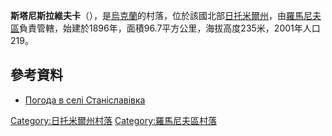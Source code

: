 {{coord|50|10|51|N|28|8|57|E|scale:30000|display=title}}

'''斯塔尼斯拉維夫卡'''（{{lang-uk|Станіславівка}}），是[[烏克蘭|烏克蘭]]的村落，位於該國北部[[日托米爾州|日托米爾州]]，由[[羅馬尼夫區|羅馬尼夫區]]負責管轄，始建於1896年，面積96.7平方公里，海拔高度235米，2001年人口219。

==參考資料==
* [http://weather.in.ua/ua/zhitomirskaja/24811 Погода в селі Станіславівка] {{Wayback|url=http://weather.in.ua/ua/zhitomirskaja/24811 |date=20111219121257 }}

{{DEFAULTSORT:Станіславівка}}
[[Category:日托米爾州村落|Category:日托米爾州村落]]
[[Category:羅馬尼夫區村落|Category:羅馬尼夫區村落]]


{{Zhytomyr-geo-stub}}